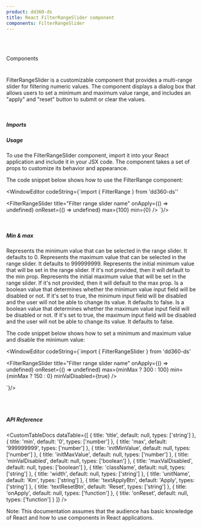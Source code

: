 ```yaml
---
product: dd360-ds
title: React FilterRangeSlider component
components: FilterRangeSlider
---
```


<br id='top' />
<br />

<Label>Components</Label>

# <HeaderDocCustom title="Filter Range Slider" pathUrl="components-filterrangeslider--filter-range-slider" />


FilterRangeSlider is a customizable component that provides a 
multi-range slider for filtering numeric values. The component displays 
a dialog box that allows users to set a minimum and maximum value 
range, and includes an "apply" and "reset" button to submit or clear 
the values.

<br />

##### <span name="floating-nav">Imports</span>

<WindowEditor codeString="import { FilterRangeSlider } from 'dd360-ds'" />

##### <span name="floating-nav">Usage</span>

To use the FilterRangeSlider component, import it into your React 
application and include it in your JSX code. The component takes a 
set of props to customize its behavior and appearance.

<Playground>
  <FilterRangeSliderCustom />
</Playground>

The code snippet below shows how to use the FilterRange component:

<WindowEditor
    codeString={`import { FilterRange } from 'dd360-ds''

<FilterRangeSlider
  title="Filter range slider name"
  onApply={() => undefined}
  onReset={() => undefined}
  max={100}
  min={0}
/>
`}/>

<br />

##### <span name="floating-nav">Min & max</span>

<TagDocs text='min' />
Represents the minimum value that can be selected in the 
range slider. It defaults to 0.

<TagDocs text='max' />
Represents the maximum value that can be selected in the 
range slider. It defaults to 999999999.

<TagDocs text='initMinValue' />
Represents the initial minimum value that will be set 
in the range slider. If it's not provided, then it will default to the min prop.

<TagDocs text='initMaxValue' />
Represents the initial maximum value that will be set 
in the range slider. If it's not provided, then it will default to the max prop.

<TagDocs text='minValDisabled' />
Is a boolean value that determines whether the minimum 
value input field will be disabled or not. If it's set to true, the minimum 
input field will be disabled and the user will not be able to change its value. 
It defaults to false.

<TagDocs text='maxValDisabled' />
Is a boolean value that determines whether the maximum 
value input field will be disabled or not. If it's set to true, the maximum input 
field will be disabled and the user will not be able to change its value. It 
defaults to false.

<Playground>
  <FilterRangeSliderCustom minMax />
</Playground>

The code snippet below shows how to set a minimum and maximum value and disable the minimum value:

<WindowEditor
    codeString={`import { FilterRangeSlider } from 'dd360-ds'

<FilterRangeSlider
  title="Filter range slider name"
  onApply={() => undefined}
  onReset={() => undefined}
  max={minMax ? 300 : 100}
  min={minMax ? 150 : 0}
  minValDisabled={true}
/>

 `}/>

<br />
<br />

##### <span name="floating-nav">API Reference</span>

<CustomTableDocs
  dataTable={[
    { title: 'title', default: null, types: ['string'] },
    { title: 'min', default: '0', types: ['number'] },
    { title: 'max', default: '999999999', types: ['number'] },
    { title: 'initMinValue', default: null, types: ['number'] },
    { title: 'initMaxValue', default: null, types: ['number'] },
    { title: 'minValDisabled', default: null, types: ['boolean'] },
    { title: 'maxValDisabled', default: null, types: ['boolean'] },
    { title: 'className', default: null, types: ['string'] },
    { title: 'width', default: null, types: ['string'] },
    { title: 'unitName', default: 'Km', types: ['string'] },
    { title: 'textApplyBtn', default: 'Apply', types: ['string'] },
    { title: 'textResetBtn', default: 'Reset', types: ['string'] },
    { title: 'onApply', default: null, types: ['function'] },
    { title: 'onReset', default: null, types: ['function'] }
  ]}
/>

Note: This documentation assumes that the audience has basic knowledge of React
and how to use components in React applications.

<BackAndForwardController />